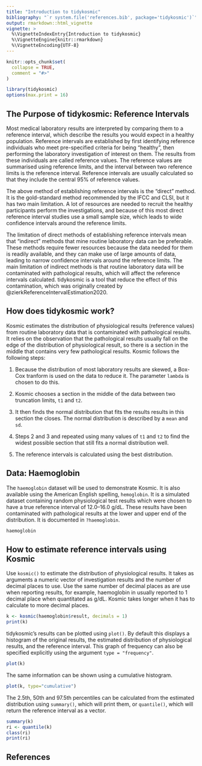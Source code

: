 ```yaml
---
title: "Introduction to tidykosmic"
bibliography: "`r system.file('references.bib', package='tidykosmic')`"
output: rmarkdown::html_vignette
vignette: >
  %\VignetteIndexEntry{Introduction to tidykosmic}
  %\VignetteEngine{knitr::rmarkdown}
  %\VignetteEncoding{UTF-8}
---
```


```r
knitr::opts_chunk$set(
  collapse = TRUE,
  comment = "#>"
)
```

```r
library(tidykosmic)
options(max.print = 16)
```

## The Purpose of tidykosmic: Reference Intervals

Most medical laboratory results are interpreted by comparing them to a reference interval, which describe the results you would expect in a healthy population.
Reference intervals are established by first identifying reference individuals who meet pre-specified criteria for being "healthy", then performing the laboratory investigation of interest on them.
The results from these individuals are called reference values.
The reference values are summarised using reference limits, and the interval between two reference limits is the reference interval.
Reference intervals are usually calculated so that they include the central 95% of reference values.

The above method of establishing reference intervals is the "direct" method.
It is the gold-standard method recommended by the IFCC and CLSI, but it has two main limitation.
A lot of resources are needed to recruit the healthy participants perform the investigations, and because of this most direct reference interval studies use a small sample size, which leads to wide confidence intervals around the reference limits.

The limitation of direct methods of establishing reference intervals mean that "indirect" methods that mine routine laboratory data can be preferable.
These methods require fewer resources because the data needed for them is readily available, and they can make use of large amounts of data, leading to narrow confidence intervals around the reference limits.
The main limitation of indirect methods is that routine laboratory data will be contaminated with pathological results, which will affect the reference intervals calculated.
tidykosmic is a tool that reduce the effect of this contamination, which was originally created by @zierkReferenceIntervalEstimation2020.

## How does tidykosmic work?

Kosmic estimates the distribution of physiological results (reference values) from routine laboratory data that is contaminated with pathological results.
It relies on the observation that the pathological results usually fall on the edge of the distribution of physiological result, so there is a section in the middle that contains very few pathological results.
Kosmic follows the following steps:

1.  Because the distribution of most laboratory results are skewed, a Box-Cox tranform is used on the data to reduce it.
    The parameter `lambda` is chosen to do this.

2.  Kosmic chooses a section in the middle of the data between two truncation limits, `t1` and `t2`.

3.  It then finds the normal distribution that fits the results results in this section the closes.
    The normal distribution is described by a `mean` and `sd`.

4.  Steps 2 and 3 and repeated using many values of `t1` and `t2` to find the widest possible section that still fits a normal distribution well.

5.  The reference intervals is calculated using the best distribution.

## Data: Haemoglobin

The `haemoglobin` dataset will be used to demonstrate Kosmic.
It is also available using the American English spelling, `hemoglobin`.
It is a simulated dataset containing random physiological test results which were chosen to have a true reference interval of 12.0--16.0 g/dL.
These results have been contaminated with pathological results at the lower and upper end of the distribution.
It is documented in `?haemoglobin`.

```r
haemoglobin
```

## How to estimate reference intervals using Kosmic

Use `kosmic()` to estimate the distribution of physiological results.
It takes as arguments a numeric vector of investigation results and the number of decimal places to use.
Use the same number of decimal places as are use when reporting results, for example, haemoglobin in usually reported to 1 decimal place when quantitated as g/dL.
Kosmic takes longer when it has to calculate to more decimal places.

```r
k <- kosmic(haemoglobin$result, decimals = 1)
print(k)
```

tidykosmic's results can be plotted using `plot()`.
By default this displays a histogram of the original results, the estimated distribution of physiological results, and the reference interval.
This graph of frequency can also be specified explicitly using the argument `type = "frequency"`.

```r
plot(k)
```

The same information can be shown using a cumulative histogram.

```r
plot(k, type="cumulative")
```

The 2.5th, 50th and 97.5th percentiles can be calculated from the estimated distribution using `summary()`, which will print them, or `quantile()`, which will return the reference interval as a vector.

```r
summary(k)
ri <- quantile(k)
class(ri)
print(ri)
```

## References

::: {#refs}
:::
